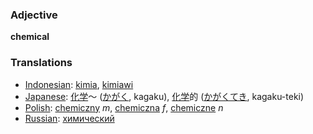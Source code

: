 === Adjective ===
'''chemical'''

=== Translations ===
*[[Indonesian]]: [[kimia]], [[kimiawi]]
*[[Japanese]]: [[化学]]～ ([[かがく]], kagaku), [[化学]]的 ([[かがく]]てき, kagaku-teki)
*[[Polish]]: [[chemiczny]] ''m'', [[chemiczna]] ''f'', [[chemiczne]] ''n''
*[[Russian]]: [[химический]]
